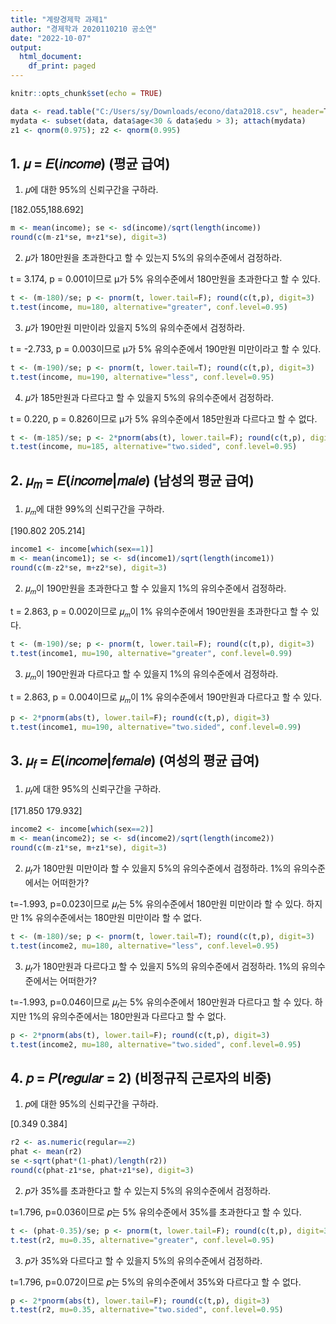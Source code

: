 ```yaml
---
title: "계량경제학 과제1"
author: "경제학과 2020110210 공소연"
date: "2022-10-07"
output:
  html_document:
    df_print: paged
---
```


```r
knitr::opts_chunk$set(echo = TRUE)
```


```r
data <- read.table("C:/Users/sy/Downloads/econo/data2018.csv", header=T, sep=",")
mydata <- subset(data, data$age<30 & data$edu > 3); attach(mydata)
z1 <- qnorm(0.975); z2 <- qnorm(0.995)
```

## 1. 𝜇 = 𝐸(𝑖𝑛𝑐𝑜𝑚𝑒) (평균 급여)

(1) 𝜇에 대한 95%의 신뢰구간을 구하라.

[182.055,188.692]

```r
m <- mean(income); se <- sd(income)/sqrt(length(income))
round(c(m-z1*se, m+z1*se), digit=3)
```


(2) 𝜇가 180만원을 초과한다고 할 수 있는지 5%의 유의수준에서 검정하라.

t = 3.174, p = 0.001이므로 μ가 5% 유의수준에서 180만원을 초과한다고 할 수 있다.

```r
t <- (m-180)/se; p <- pnorm(t, lower.tail=F); round(c(t,p), digit=3)
t.test(income, mu=180, alternative="greater", conf.level=0.95)
```


(3) 𝜇가 190만원 미만이라 있을지 5%의 유의수준에서 검정하라.

t = -2.733, p = 0.003이므로 μ가 5% 유의수준에서 190만원 미만이라고 할 수 있다.

```r
t <- (m-190)/se; p <- pnorm(t, lower.tail=T); round(c(t,p), digit=3)
t.test(income, mu=190, alternative="less", conf.level=0.95)
```


(4) 𝜇가 185만원과 다르다고 할 수 있을지 5%의 유의수준에서 검정하라.

t = 0.220, p = 0.826이므로 μ가 5% 유의수준에서 185만원과 다르다고 할 수 없다.

```r
t <- (m-185)/se; p <- 2*pnorm(abs(t), lower.tail=F); round(c(t,p), digit=3)
t.test(income, mu=185, alternative="two.sided", conf.level=0.95)
```


## 2. 𝜇~𝑚~ = 𝐸(𝑖𝑛𝑐𝑜𝑚𝑒|𝑚𝑎𝑙𝑒) (남성의 평균 급여)

(1) 𝜇~𝑚~에 대한 99%의 신뢰구간을 구하라.

[190.802 205.214]

```r
income1 <- income[which(sex==1)]
m <- mean(income1); se <- sd(income1)/sqrt(length(income1))
round(c(m-z2*se, m+z2*se), digit=3)
```


(2) 𝜇~𝑚~이 190만원을 초과한다고 할 수 있을지 1%의 유의수준에서 검정하라.

t = 2.863, p = 0.002이므로 𝜇~𝑚~이 1% 유의수준에서 190만원을 초과한다고 할 수 있다.

```r
t <- (m-190)/se; p <- pnorm(t, lower.tail=F); round(c(t,p), digit=3)
t.test(income1, mu=190, alternative="greater", conf.level=0.99)
```


(3) 𝜇~𝑚~이 190만원과 다르다고 할 수 있을지 1%의 유의수준에서 검정하라.

t = 2.863, p = 0.004이므로 𝜇~𝑚~이 1% 유의수준에서 190만원과 다르다고 할 수 있다.

```r
p <- 2*pnorm(abs(t), lower.tail=F); round(c(t,p), digit=3)
t.test(income1, mu=190, alternative="two.sided", conf.level=0.99)
```


## 3. 𝜇~𝑓~ = 𝐸(𝑖𝑛𝑐𝑜𝑚𝑒|𝑓𝑒𝑚𝑎𝑙𝑒) (여성의 평균 급여)

(1) 𝜇~𝑓~에 대한 95%의 신뢰구간을 구하라.

[171.850 179.932]

```r
income2 <- income[which(sex==2)]
m <- mean(income2); se <- sd(income2)/sqrt(length(income2))
round(c(m-z1*se, m+z1*se), digit=3)
```


(2) 𝜇~𝑓~가 180만원 미만이라 할 수 있을지 5%의 유의수준에서 검정하라. 1%의 유의수준에서는 어떠한가?

t=-1.993, p=0.023이므로 𝜇~𝑓~는 5% 유의수준에서 180만원 미만이라 할 수 있다. 하지만 1% 유의수준에서는 180만원 미만이라 할 수 없다.

```r
t <- (m-180)/se; p <- pnorm(t, lower.tail=T); round(c(t,p), digit=3)
t.test(income2, mu=180, alternative="less", conf.level=0.95)
```


(3) 𝜇~𝑓~가 180만원과 다르다고 할 수 있을지 5%의 유의수준에서 검정하라. 1%의 유의수준에서는 어떠한가?

t=-1.993, p=0.046이므로 𝜇~𝑓~는 5% 유의수준에서 180만원과 다르다고 할 수 있다. 하지만 1%의 유의수준에서는 180만원과 다르다고 할 수 없다.

```r
p <- 2*pnorm(abs(t), lower.tail=F); round(c(t,p), digit=3)
t.test(income2, mu=180, alternative="two.sided", conf.level=0.95)
```


## 4. 𝑝 = 𝑃(𝑟𝑒𝑔𝑢𝑙𝑎𝑟 = 2) (비정규직 근로자의 비중)

(1) 𝑝에 대한 95%의 신뢰구간을 구하라.

[0.349 0.384]

```r
r2 <- as.numeric(regular==2)
phat <- mean(r2) 
se <-sqrt(phat*(1-phat)/length(r2))
round(c(phat-z1*se, phat+z1*se), digit=3)
```


(2) 𝑝가 35%를 초과한다고 할 수 있는지 5%의 유의수준에서 검정하라.

t=1.796, p=0.036이므로 𝑝는 5% 유의수준에서 35%를 초과한다고 할 수 있다.

```r
t <- (phat-0.35)/se; p <- pnorm(t, lower.tail=F); round(c(t,p), digit=3)
t.test(r2, mu=0.35, alternative="greater", conf.level=0.95)
```

 
(3) 𝑝가 35%와 다르다고 할 수 있을지 5%의 유의수준에서 검정하라.

t=1.796, p=0.072이므로 𝑝는 5%의 유의수준에서 35%와 다르다고 할 수 없다.

```r
p <- 2*pnorm(abs(t), lower.tail=F); round(c(t,p), digit=3)
t.test(r2, mu=0.35, alternative="two.sided", conf.level=0.95)
```